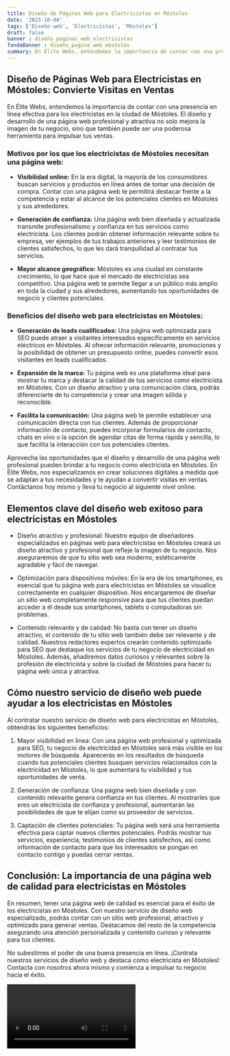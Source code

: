 ```yaml
---
title: Diseño de Páginas Web para Electricistas en Móstoles
date: '2023-10-04'
tags: ['Diseño web', 'Electricistas', 'Móstoles']
draft: false
banner : diseño_paginas_web_electricistas
fondoBanner : diseño_pagina_web_móstoles
summary: En Élite Webs, entendemos la importancia de contar con una presencia en línea efectiva para los electricistas en la ciudad de Móstoles. El diseño y desarrollo de una página web profesional y atractiva no solo mejora la imagen de tu negocio, sino que también puede ser una poderosa herramienta para impulsar tus ventas. 
---
```


## Diseño de Páginas Web para Electricistas en Móstoles: Convierte Visitas en Ventas

En Élite Webs, entendemos la importancia de contar con una presencia en línea efectiva para los electricistas en la ciudad de Móstoles. El diseño y desarrollo de una página web profesional y atractiva no solo mejora la imagen de tu negocio, sino que también puede ser una poderosa herramienta para impulsar tus ventas. 

### Motivos por los que los electricistas de Móstoles necesitan una página web:

- **Visibilidad online:** En la era digital, la mayoría de los consumidores buscan servicios y productos en línea antes de tomar una decisión de compra. Contar con una página web te permitirá destacar frente a la competencia y estar al alcance de los potenciales clientes en Móstoles y sus alrededores.

- **Generación de confianza:** Una página web bien diseñada y actualizada transmite profesionalismo y confianza en tus servicios como electricista. Los clientes podrán obtener información relevante sobre tu empresa, ver ejemplos de tus trabajos anteriores y leer testimonios de clientes satisfechos, lo que les dará tranquilidad al contratar tus servicios.

- **Mayor alcance geográfico:** Móstoles es una ciudad en constante crecimiento, lo que hace que el mercado de electricistas sea competitivo. Una página web te permite llegar a un público más amplio en toda la ciudad y sus alrededores, aumentando tus oportunidades de negocio y clientes potenciales.

### Beneficios del diseño web para electricistas en Móstoles:

- **Generación de leads cualificados:** Una página web optimizada para SEO puede atraer a visitantes interesados específicamente en servicios eléctricos en Móstoles. Al ofrecer información relevante, promociones y la posibilidad de obtener un presupuesto online, puedes convertir esos visitantes en leads cualificados.

- **Expansión de la marca:** Tu página web es una plataforma ideal para mostrar tu marca y destacar la calidad de tus servicios como electricista en Móstoles. Con un diseño atractivo y una comunicación clara, podrás diferenciarte de tu competencia y crear una imagen sólida y reconocible.

- **Facilita la comunicación:** Una página web te permite establecer una comunicación directa con tus clientes. Además de proporcionar información de contacto, puedes incorporar formularios de contacto, chats en vivo o la opción de agendar citas de forma rápida y sencilla, lo que facilita la interacción con tus potenciales clientes.

Aprovecha las oportunidades que el diseño y desarrollo de una página web profesional pueden brindar a tu negocio como electricista en Móstoles. En Élite Webs, nos especializamos en crear soluciones digitales a medida que se adaptan a tus necesidades y te ayudan a convertir visitas en ventas. Contáctanos hoy mismo y lleva tu negocio al siguiente nivel online.

<GifSeo />

<Cta />

## Elementos clave del diseño web exitoso para electricistas en Móstoles

- Diseño atractivo y profesional: Nuestro equipo de diseñadores especializados en páginas web para electricistas en Móstoles creará un diseño atractivo y profesional que refleje la imagen de tu negocio. Nos aseguraremos de que tu sitio web sea moderno, estéticamente agradable y fácil de navegar.

- Optimización para dispositivos móviles: En la era de los smartphones, es esencial que tu página web para electricistas en Móstoles se visualice correctamente en cualquier dispositivo. Nos encargaremos de diseñar un sitio web completamente responsive para que tus clientes puedan acceder a él desde sus smartphones, tablets o computadoras sin problemas.

- Contenido relevante y de calidad: No basta con tener un diseño atractivo, el contenido de tu sitio web también debe ser relevante y de calidad. Nuestros redactores expertos crearán contenido optimizado para SEO que destaque los servicios de tu negocio de electricidad en Móstoles. Además, añadiremos datos curiosos y relevantes sobre la profesión de electricista y sobre la ciudad de Móstoles para hacer tu página web única y atractiva.

## Cómo nuestro servicio de diseño web puede ayudar a los electricistas en Móstoles

Al contratar nuestro servicio de diseño web para electricistas en Móstoles, obtendrás los siguientes beneficios:

1. Mayor visibilidad en línea: Con una página web profesional y optimizada para SEO, tu negocio de electricidad en Móstoles será más visible en los motores de búsqueda. Aparecerás en los resultados de búsqueda cuando tus potenciales clientes busquen servicios relacionados con la electricidad en Móstoles, lo que aumentará tu visibilidad y tus oportunidades de venta.

2. Generación de confianza: Una página web bien diseñada y con contenido relevante genera confianza en tus clientes. Al mostrarles que eres un electricista de confianza y profesional, aumentarán las posibilidades de que te elijan como su proveedor de servicios.

3. Captación de clientes potenciales: Tu página web será una herramienta efectiva para captar nuevos clientes potenciales. Podrás mostrar tus servicios, experiencia, testimonios de clientes satisfechos, así como información de contacto para que los interesados se pongan en contacto contigo y puedas cerrar ventas.

## Conclusión: La importancia de una página web de calidad para electricistas en Móstoles

En resumen, tener una página web de calidad es esencial para el éxito de los electricistas en Móstoles. Con nuestro servicio de diseño web especializado, podrás contar con un sitio web profesional, atractivo y optimizado para generar ventas. Destacamos del resto de la competencia asegurando una atención personalizada y contenido curioso y relevante para tus clientes.

No subestimes el poder de una buena presencia en línea. ¡Contrata nuestros servicios de diseño web y destaca como electricista en Móstoles! Contacta con nosotros ahora mismo y comienza a impulsar tu negocio hacia el éxito.

<Video />

<CtaBot job='Electricistas' city='Móstoles'/>

<Gmaps query='Móstoles+españa+maps' />